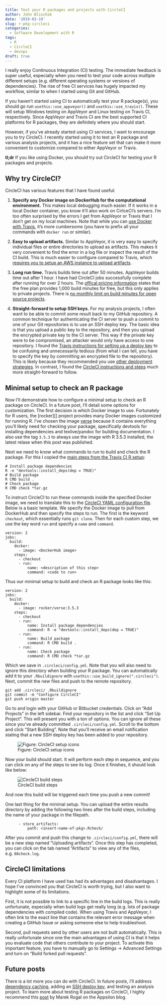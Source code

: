 ```yaml
---
title: Test your R packages and projects with CircleCI
author: John Blischak
date: '2019-03-19'
slug: r-pkg-circleci
categories:
  - Software Development with R
tags:
  - R
  - CircleCI
  - devops
draft: true
---
```


I really enjoy Continuous Integration (CI) testing. The immediate feedback is
super useful, especially when you need to test your code across multiple
different setups (e.g. different operating systems or versions of dependencies).
The rise of free CI services has hugely impacted my workflow, similar to when I
started using Git and GitHub.

If you haven't started using CI to automatically test your R package(s), you
should go run `usethis::use_appveyor()` and `usethis::use_travis()`. These will
setup Windows testing on AppVeyor and Linux testing on Travis CI, respectively.
Since AppVeyor and Travis CI are the best supported CI platforms for R packages,
they are definitely where you should start.

However, if you've already started using CI services, I want to encourage you to
try CircleCI. I recently started using it to test an R package and various
analysis projects, and it has a nice feature set that can make it more
convenient to customize compared to either AppVeyor or Travis.

**tl;dr** If you like using Docker, you should try out CircleCI for testing your
R packages and projects.

## Why try CircleCI?

CircleCI has various features that I have found useful:

1. **Specify any Docker image on DockerHub for the computational environment.**
This makes local debugging much easier. If it works in a local Docker container,
you know it'll also work on CirlceCI's servers. I'm too often surprised by the
errors I get from AppVeyor or Travis that I don't get on my local machines. Note
that while you can [use Docker with Travis][travis-docker], it's more
cumbersome (you have to prefix all your commands with `docker run` or similar).

1. **Easy to upload artifacts.** Similar to AppVeyor, it is very easy to specify
individual files or entire directories to upload as artifacts. This makes it
very convenient to find the error in a log file or inspect the result of the CI
build. This is much easier to configure compared to Travis, which [requires you
to setup an AWS instance to upload artifacts][travis-artifacts].

1. **Long run time.** Travis builds time out after 50 minutes. AppVeyor builds
time out after 1 hour. I have had CircleCI jobs successfully complete after
running for over 2 hours. The [offical pricing information][circleci-price]
states that the free plan provides 1,000 build minutes for free, but this only
applies to private projects. There is [no monthly limit on build minutes for
open source projects][circleci-open-source].

1. **Straight-forward to setup SSH keys.** For my analysis projects, I often
want to be able to commit some result back to my GitHub repository. A common
technique for authenticating the CI server to push a commit to one of your Git
repositories is to use an SSH deploy key. The basic idea is that you upload a
public key to the repository, and then you upload the encrypted private key to
the CI server. This way if the private key were to be compromised, an attacker
would only have access to one repository. I found the [Travis instructions for
setting up a deploy key][travis-deploy-key] to be confusing and unnecessarily
tedious (from what I can tell, you have to specify the key by committing an
encrypted file to the repository). This is likely because they recommended you
use [other deployment strategies][travis-deploy]. In contrast, I found the
[CircleCI instructions and steps][circleci-deploy-key] much more
straight-forward to follow.

[circleci-deploy-key]: https://circleci.com/docs/2.0/add-ssh-key/
[circleci-open-source]: https://circleci.com/blog/building-open-source-projects-on-circleci/
[circleci-price]: https://circleci.com/pricing/
[travis-artifacts]: https://docs.travis-ci.com/user/uploading-artifacts/
[travis-deploy]: https://docs.travis-ci.com/user/private-dependencies/
[travis-deploy-key]: https://docs.travis-ci.com/user/private-dependencies/#deploy-key
[travis-docker]: https://docs.travis-ci.com/user/docker/

## Minimal setup to check an R package

Now I'll demonstrate how to configure a minimal setup to check an R package on
CircleCI. In a future post, I'll detail some options for customization. The
first decision is which Docker image to use. Fortunately for R users, the
[rocker][] project provides many Docker images customized for running R. I've
chosen the image [verse](https://hub.docker.com/r/rocker/verse/tags) because it
contains everything you'll likely need for checking your package, specifically
devtools for installing dependencies and texlive/pandoc for building
documentation. I also use the tag `3.5.3` to always use the image with R 3.5.3
installed, the latest relase when this post was published.

Next we need to know what commands to run to build and check the R package. For
this I copied the [main steps from the Travis CI R
setup](https://docs.travis-ci.com/user/languages/r#customizing-the-travis-build-steps):

```
# Install package dependencies
R -e "devtools::install_deps(dep = TRUE)"
# Build package
R CMD build .
# Check package
R CMD check *tar.gz
```

To instruct CircleCI to run these commands inside the specified Docker image, we
need to translate this to the [CircleCI YAML configuration file](). Below is a
basic template. We specify the Docker image to pull from DockerHub and then
specify the steps to run. The first is the keyword `checkout`, which essentially
runs `git clone`. Then for each custom step, we use the key word `run` and
specify a `name` and `command`.


```
version: 2
jobs:
  build:
    docker:
      - image: <DockerHub image>
    steps:
      - checkout
      - run:
          name: <description of this step>
          command: <code to run>
```

Thus our minimal setup to build and check an R package looks like this:

```
version: 2
jobs:
  build:
    docker:
      - image: rocker/verse:3.5.3
    steps:
      - checkout
      - run:
          name: Install package dependencies
          command: R -e "devtools::install_deps(dep = TRUE)"
      - run:
          name: Build package
          command: R CMD build .
      - run:
          name: Check package
          command: R CMD check *tar.gz
```

Which we save in `.circleci/config.yml`. Note that you will also need to ignore
this directory when building your R package. You can automatically add it to
your `.Rbuildignore` with `usethis::use_build_ignore(".circleci")`. Next, commit
the new files and push to the remote repository.

```
git add .circleci/ .Rbuildignore
git commit -m "Configure CircleCI"
git push origin master
```

Go to [](https://circleci.com/) and login with your GitHub or Bitbucket
credentials. Click on "Add Projects" in the left sidebar. Find your repository
in the list and click "Set Up Project". This will present you with a ton of
options. You can ignore all these since you've already committed
`.circleci/config.yml`. Scroll to the bottom and click "Start Building". Note
that you'll receive an email notification stating that a new SSH deploy key has
been added to your repository.

![Figure: CircleCI setup icons](/post/2019-03-19-r-pkg-circleci_files/circleci-setup-icons.png)

Now your build should start. It will perform each step in sequence, and you can
click on any of the steps to see its log. Once it finishes, it should look like
below:

![CircleCI build steps](/post/2019-03-19-r-pkg-circleci_files/circleci-build-steps.png)

And now this build will be triggered each time you push a new commit!

One last thing for the minimal setup. You can upload the entire results
directory by adding the following two lines after the build steps, including the
name of your package in the filepath.

```
      - store_artifacts:
          path: <insert-name-of-pkg>.Rcheck/
```

After you commit and push this change to `.circleci/config.yml`, there will be a
new step named "Uploading artifacts". Once this step has completed, you can
click on the tab named "Artifacts" to view any of the files, e.g. `00check.log`.

## CircleCI limitations

Every CI platform I have used has had its advantages and disadvantages. I hope
I've convinced you that CircleCI is worth trying, but I also want to highlight
some of its limitations.

First, it is not possible to link to a specific line in the build logs. This is
really unfortunate, especially when build logs get really long (e.g. lots of
package dependencies with compiled code). When using Travis and AppVeyor, I
often link to the exact line that contains the relevant error message when
creating a GitHub Issue or asking someone else to help troubleshoot.

Second, pull requests send by other users are not built automatically. This is
really unfortunate since one the main advantages of using CI is that it helps
you evaluate code that others contribute to your project. To activate this
important feature, you have to manually go to Settings -> Advanced Settings and
turn on "Build forked pull requests".

## Future posts

There is a lot more you can do with CircleCI. In future posts, I'll address
[dependency caching][circleci-caching], adding an [SSH deploy
key][circleci-ssh-key], and testing an analysis project. To learn more about
testing R packages on CircleCI, I highly recommend this [post][appsilon] by
Marek Rogal on the Appsilon blog.
 
[appsilon]: https://appsilon.com/continuous-integration-for-your-private-r-projects-with-circleci/
[circleci-caching]: https://circleci.com/docs/2.0/caching/
[circleci-ssh-key]: https://circleci.com/docs/2.0/add-ssh-key/
